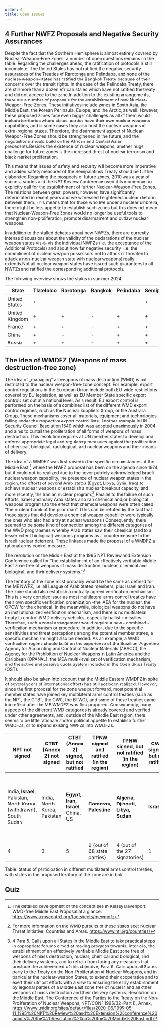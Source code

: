 ---
order: 4
title: Open Issues
---

## 4 Further NWFZ Proposals and Negative Security Assurances

<LectureVideo>

Despite the fact that the Southern Hemisphere is almost entirely covered by Nuclear-Weapon-Free Zones, a number of open questions remains on the table. Regarding the challenges ahead, the ratification of protocols is still incomplete. The United States has not ratified the negative security assurances of the Treaties of Rarotonga and Pelindaba, and none of the nuclear-weapon-states has ratified the Bangkok Treaty because of their concerns over the transit rights. In the case of the Pelindaba Treaty, there are still more than a dozen African states which have not ratified the treaty and did not accede to the zone.In addition to the existing arrangements, there are a number of proposals for the establishment of new Nuclear-Weapon-Free Zones. These initiatives include zones in South Asia, the Middle East, the Korean Peninsula, Europe, and the Arctic, as well. However, these proposed zones face even bigger challenges as all of them would include territories where states-parties have their own nuclear weapons capabilities, and in some cases they also host the nuclear weapons of extra-regional states. Therefore, the disarmament aspect of Nuclear-Weapon-Free Zones should be strengthened in the future, and the negotiations should build on the African and Central Asian precedents.Besides the existence of nuclear weapons, another huge challenge for future zones is the increased threat of nuclear terrorism and black market proliferation.

This means that issues of safety and security will become more imperative and added safety measures of the Semipalatinsk Treaty should be further elaborated.Regarding the prospects of future zones, 2010 was a year of success stories and the NPT Review Conference used this momentum to explicitly call for the establishment of further Nuclear-Weapon-Free Zones. The relations between great powers, however, have significantly deteriorated in recent years and we witnessed heightened nuclear rhetoric between them. This means that for those who live under a nuclear umbrella, there might be less appetite to establish such zones but this does not mean that Nuclear-Weapon-Free Zones would no longer be useful tools to strengthen non-proliferation, promote disarmament and outlaw nuclear weapons.

</LectureVideo>

In addition to the stalled debates about new NWFZs, there are currently intense discussions about the validity of the declarations of the nuclear weapon states vis-à-vis the individual NWFZs (i.e. the acceptance of the Additional Protocols) and about how far negative security (i.e. the commitment of nuclear weapon possessors not to attack or threaten to attack a non-nuclear weapon state with nuclear weapons) really extends.Not all nuclear weapon states have issued such guarantees to all NWFZs and ratified the corresponding additional protocols.

The following overview shows the status in summer 2024.

| State          | Tlatelolco | Rarotonga | Bangkok | Pelindaba | Semipalatinsk |
| -------------- | ---------- | --------- | ------- | --------- | ------------- |
| United States  | +          | -         | -       | -         | +             |
| United Kingdom | +          | +         | -       | +         | +             |
| France         | +          | +         | -       | +         | +             |
| China          | +          | -         | -       | +         | +             |
| Russia         | +          | +         | -       | +         | +             |

## The Idea of WMDFZ (Weapons of mass destruction-free zone)

The idea of „managing” all weapons of mass destruction (WMD) is not restricted to the nuclear weapon-free-zone concept. For example, export control regulations in the European Union include both EU-wide restrictions covered by EU legislation, as well as EU Member State specific export controls set out at a national level. As a result, EU export control is performed on the basis of a combined list of the different WMD export control regimes, such as the Nuclear Suppliers Group, or the Australia Group. These mechanisms cover all materials, equipment and technologies falling under the respective export control lists. Another example is UN Security Council Resolution 1540 which was adopted unanimously in 2004 and aims to curtail the proliferation of all forms of weapons of mass destruction. This resolution requires all UN member states to develop and enforce appropriate legal and regulatory measures against the proliferation of chemical, biological, radiological, and nuclear weapons and their means of delivery.

The idea of a WMDFZ was first raised in the specific circumstances of the Middle East [^1] where the NWFZ proposal has been on the agenda since 1974, but it could not be realized due to the never publicly acknowledged Israeli nuclear weapon capability, the presence of nuclear weapon states in the region, the efforts of several Arab states (Egypt, Libya, Syria, Iraq) to achieve nuclear weapons or establish a nuclear breakout capacity, and more recently, the Iranian nuclear program.[^2] Parallel to the failure of such efforts, Israel and many Arab states also ran chemical and/or biological weapons programs,to the effect that chemical weapons were often called “the nuclear bomb of the poor man”. (This can be refuted by the fact that those states that did develop a chemical weapon capability were typically the ones who also had a try at nuclear weapons.) Consequently, there seemed to be some kind of connection among the different categories of the WMD programmes whereby Arab states saw their chemical (and to a lesser extent biological) weapons programs as a countermeasure to the Israeli nuclear deterrent. These linkages made the proposal of a WMDFZ a rational arms control measure.

The resolution on the Middle East at the 1995 NPT Review and Extension Conference called for “the establishment of an effectively verifiable Middle East zone free of weapons of mass destruction, nuclear, chemical and biological, and their delivery systems.”[^3]

The territory of the zone most probably would be the same as defined for the ME NWFZ, i.e. all League of Arab States members, plus Israel and Iran. The zone should also establish a mutually agreed verification mechanism. This is a very complex issue as most multilateral arms control treaties have their own specific verification organization -the IAEA for the nuclear, the OPCW for the chemical. In the meanwhile, biological weapons do not have an institutionalized verification mechanism, and there is no multilateral treaty to control WMD delivery vehicles, especially ballistic missiles. Therefore, such a zonal arrangement would require a new - combined - verification mechanism or procedure. In addition, due to the specific sensitivities and threat perceptions among the potential member states, a specific mechanism might also be needed. As an example, a WMD verification regime should build on the experience of the Brazilian-Argentine Agency for Accounting and Control of Nuclear Materials (ABACC), the Agency for the Prohibition of Nuclear Weapons in Latin America and the Caribbean (OPANAL), the IAEA multi-level set of verification mechanism, and the active and passive quota system included in the Open Skies Treaty (OST).

It should also be taken into account that the Middle Eastern WMDFZ in spite of several years of international efforts has still not been realized. However, since the first proposal for the zone was put forward, most potential member states have joined key multilateral arms control treaties (such as the NPT, the CTBT, the CWC, the BTWC), and some of these treaties came into effect after the ME WMDFZ was first proposed. Consequently, many aspects of the different WMD categories is already covered and verified under other agreements, and, outside of the Middle East region, there seems to be little rationale and/or political appetite to establish further WMDFZs, or to expand existing NWFZs into WMDFZs.

<div className="tableContainer">
  <table className="large">
    <thead>
      <tr>
        <th>NPT not signed</th>
        <th>CTBT (Annex 2) not signed</th>
        <th>CTBT (Annex 2) signed, but not ratified</th>
        <th>TPNW signed and ratified (in the region)</th>
        <th>TPNW signed, but not ratified (in the region)</th>
        <th>CWC signed, but not ratified</th>
        <th>CWC not signed</th>
        <th>BTWC signed, but not ratified</th>
        <th>BTWC not signed</th>
      </tr>
    </thead>
    <tbody>
    <tr>
      <td>India, <strong>Israel</strong>, Pakistan, North Korea (withdrawn), South Sudan</td>
      <td>India, North Korea, Pakistan</td>
      <td><strong>Egypt, Iran, Israel</strong>, China, US</td>
      <td><strong>Comoros, Palestine</strong></td>
      <td><strong>Algeria, Djibouti, Libya, Sudan</strong></td>
      <td><strong>Israel</strong></td>
      <td><strong>Egypt</strong>, North Korea, South Sudan</td>
      <td><strong>Egypt</strong>, Haiti, <strong>Somalia, Syria</strong>, Tanzania</td>
      <td>Chad, <strong>Comoros, Djibouti</strong>, Eritrea, <strong>Israel</strong>, Kiribati, Micronesia, Namibia, South Sudan, Tuvalu</td>
    </tr>
    <tr>
      <td>4</td>
      <td>3</td>
      <td>5</td>
      <td>2 (out of 68 state parties)</td>
      <td>4 (out of the 27 signatories)</td>
      <td>1</td>
      <td>3</td>
      <td>5</td>
      <td>10</td>
    </tr>
    </tbody>
  </table>
</div>

Table: Status of participation in different multilateral arms control treaties, with states in the proposed territory of the zone are in bold.

## Quiz

<Quiz>
  <Question type="MultipleChoice" question="Which was the first uninhabited area that was declared a Nuclear-Weapon-Free Zone?">
    <Choice value="The Moon and other celestial bodies" />
    <Choice correct value="Antarctica " />
    <Choice value="The seabed" />
    <Choice value="Outer space" />
  </Question>
  <Question
    type="MultipleChoice"
    question="Which Nuclear-Weapon-Free Zone allowed its Parties to carry out explosions of nuclear devices for peaceful purposes?"
  >
    <Choice correct value="Treaty of Tlatelolco" />
    <Choice value=" Treaty of Semipalatinsk" />
    <Choice value="Treaty of Pelindaba" />
    <Choice value="Treaty of Rarotonga" />
  </Question>
  <Question type="MultipleChoice" question="Which Nuclear-Weapon-Free Zone included exclusive economic zones in its territorial scope?">
    <Choice value="Treaty of Semipalatinsk" />
    <Choice value="Treaty of Tlatelolco" />
    <Choice correct value="Treaty of Bangkok" />
    <Choice value=" Treaty of Pelindaba" />
  </Question>
  <Question
    type="MultipleChoice"
    question="Which Nuclear-Weapon-Free Zone required from its Parties to ratify the Convention on the Physical Protection of Nuclear Materials?"
  >
    <Choice value="Treaty of Pelindaba" />
    <Choice value="Treaty of Tlatelolco" />
    <Choice value="Treaty of Bangkok " />
    <Choice correct value="Treaty of Semipalatinsk" />
  </Question>
</Quiz>

[^1]: The detailed development of the concept see in Kelsey Davenport: WMD-free Middle East Proposal at a glance. https://www.armscontrol.org/factsheets/mewmdfz
[^2]: For more information on the WMD pursuits of these states see: Nuclear Threat Initiative: Countries and Areas. https://www.nti.org/countries/
[^3]: 4 Para 5. Calls upon all States in the Middle East to take practical steps in appropriate forums aimed at making progress towards, inter alia, the establishment of an effectively verifiable Middle East zone free of weapons of mass destruction, nuclear, chemical and biological, and their delivery systems, and to refrain from taking any measures that preclude the achievement of this objective; Para 6. Calls upon all States party to the Treaty on the Non-Proliferation of Nuclear Weapons, and in particular the nuclear-weapon States, to extend their cooperation and to exert their utmost efforts with a view to ensuring the early establishment by regional parties of a Middle East zone free of nuclear and all other weapons of mass destruction and their delivery systems. Resolution on the Middle East, The Conference of the Parties to the Treaty on the Non-Proliferation of Nuclear Weapons, NPT/CONF.1995/32 (Part I), Annex, https://www.unidir.org/sites/default/files/2020-06/1995-05-11_1995%20NPT%20Review%20and%20Extension%20conference%20adopts%20the%20Resolution%20on%20the%20Middle%20East.pdf
